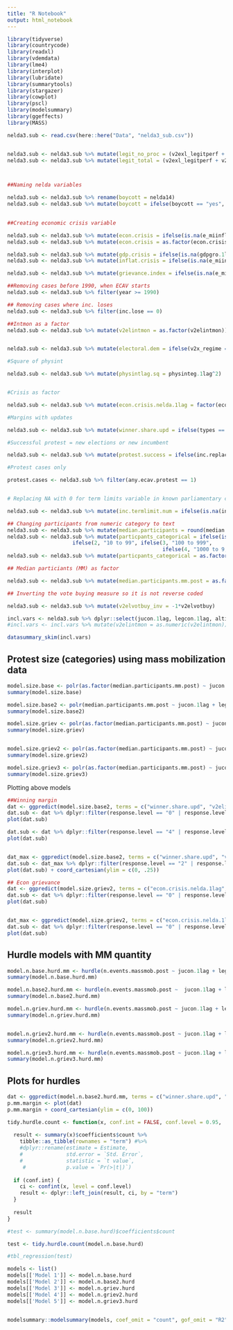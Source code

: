 ```yaml
---
title: "R Notebook"
output: html_notebook
---
```


```r
library(tidyverse)
library(countrycode)
library(readxl)
library(vdemdata)
library(lme4)
library(interplot)
library(lubridate)
library(summarytools)
library(stargazer)
library(cowplot)
library(pscl)
library(modelsummary)
library(ggeffects)
library(MASS)

nelda3.sub <- read.csv(here::here("Data", "nelda3_sub.csv"))


nelda3.sub <- nelda3.sub %>% mutate(legit_no_proc = (v2exl_legitperf + v2exl_legitlead + v2exl_legitideol))
nelda3.sub <- nelda3.sub %>% mutate(legit_total = (v2exl_legitperf + v2exl_legitlead + v2exl_legitideol + v2exl_legitratio))



##Naming nelda variables

nelda3.sub <- nelda3.sub %>% rename(boycott = nelda14)
nelda3.sub <- nelda3.sub %>% mutate(boycott = ifelse(boycott == "yes", 1, ifelse(boycott == "no", 0,
                                                                                 NA)))

##Creating economic crisis variable

nelda3.sub <- nelda3.sub %>% mutate(econ.crisis = ifelse(is.na(e_miinflat) == T | is.na(gdpgro.1lag) == T, NA, ifelse(e_miinflat > 15 | gdpgro.1lag <= -0.012, 1, 0)))
nelda3.sub <- nelda3.sub %>% mutate(econ.crisis = as.factor(econ.crisis))

nelda3.sub <- nelda3.sub %>% mutate(gdp.crisis = ifelse(is.na(gdpgro.1lag) == T, NA, ifelse(gdpgro.1lag <= -0.012, 1, 0)))
nelda3.sub <- nelda3.sub %>% mutate(inflat.crisis = ifelse(is.na(e_miinflat) == T, NA, ifelse(e_miinflat > 15, 1, 0)))

nelda3.sub <- nelda3.sub %>% mutate(grievance.index = ifelse(is.na(e_migdppcln) == T, NA, e_migdppcln*v2xeg_eqdr))

##Removing cases before 1990, when ECAV starts
nelda3.sub <- nelda3.sub %>% filter(year >= 1990)

## Removing cases where inc. loses
nelda3.sub <- nelda3.sub %>% filter(inc.lose == 0)

##Intmon as a factor
nelda3.sub <- nelda3.sub %>% mutate(v2elintmon = as.factor(v2elintmon))


nelda3.sub <- nelda3.sub %>% mutate(electoral.dem = ifelse(v2x_regime == 2, 1, 0))

#Square of physint

nelda3.sub <- nelda3.sub %>% mutate(physintlag.sq = physinteg.1lag^2)


#Crisis as factor

nelda3.sub <- nelda3.sub %>% mutate(econ.crisis.nelda.1lag = factor(econ.crisis.nelda.1lag))

#Margins with updates

nelda3.sub <- nelda3.sub %>% mutate(winner.share.upd = ifelse(types == "Executive", v2elvotlrg_amend/100, v2ellovtlg_amend/100))

#Successful protest = new elections or new incumbent

nelda3.sub <- nelda3.sub %>% mutate(protest.success = ifelse(inc.replaced.prot == 1 | new.elections.held == 1, 1, 0))

#Protest cases only

protest.cases <- nelda3.sub %>% filter(any.ecav.protest == 1)


# Replacing NA with 0 for term limits variable in known parliamentary countries in legislative elections

nelda3.sub <- nelda3.sub %>% mutate(inc.termlimit.num = ifelse(is.na(inc.termlimit.num) == T & v2ex_elechog == 0, 0, inc.termlimit.num))

## Changing participants from numeric category to text
nelda3.sub <- nelda3.sub %>% mutate(median.participants = round(median.participants))
nelda3.sub <- nelda3.sub %>% mutate(particpants_categorical = ifelse(is.na(median.participants)==T, NA, ifelse(median.participants == 1, "Less than 10",
                     ifelse(2, "10 to 99", ifelse(3, "100 to 999",
                                                  ifelse(4, "1000 to 9,999", ifelse(5, "Greater than 10,000", NA)))))))
nelda3.sub <- nelda3.sub %>% mutate(particpants_categorical = as.factor(particpants_categorical))

## Median particiants (MM) as factor

nelda3.sub <- nelda3.sub %>% mutate(median.participants.mm.post = as.factor(median.participants.mm.post))

## Inverting the vote buying measure so it is not reverse coded

nelda3.sub <- nelda3.sub %>% mutate(v2elvotbuy_inv = -1*v2elvotbuy)


```



```r
incl.vars <- nelda3.sub %>% dplyr::select(jucon.1lag, legcon.1lag, altinf.1lag, gdpgro.1lag, osorg.1lag, pubseccorrup.lag, econ.crisis.nelda.1lag, natlpartyorg.lag,  pubseccorrup.lag,  pubseccorrup.lag, v2elirreg.inv, presidential, inc.termlimit.num, physinteg.1lag, urban.pct, rentierstate, taxstate, winner.share.upd, harass_opp, any.ecav.protest, median.participants.mm.pre, median.participants.mm.post)
#incl.vars <- incl.vars %>% mutate(v2elintmon = as.numeric(v2elintmon))

datasummary_skim(incl.vars)
```




## Protest size (categories) using mass mobilization data

```r
model.size.base <- polr(as.factor(median.participants.mm.post) ~ jucon.1lag + legcon.1lag + gdpgro.1lag + altinf.1lag + harass_opp +  pubseccorrup.lag + osorg.1lag + econ.crisis.nelda.1lag + natlpartyorg.lag + v2elirreg.inv + pubseccorrup.lag +    winner.share.upd + v2elirreg.inv  + presidential + inc.termlimit.num  +  physinteg.1lag + physintlag.sq + urban.pct + rentierstate + taxstate + median.participants.mm.pre + v2elvotbuy_inv, data = nelda3.sub %>% filter(gdpgro.1lag < 1))
summary(model.size.base)

model.size.base2 <- polr(median.participants.mm.post ~ jucon.1lag + legcon.1lag + gdpgro.1lag + altinf.1lag + harass_opp + pubseccorrup.lag + osorg.1lag + econ.crisis.nelda.1lag + natlpartyorg.lag + v2elirreg.inv + pubseccorrup.lag +    winner.share.upd*v2elirreg.inv  + presidential + inc.termlimit.num  +  physinteg.1lag + physintlag.sq + urban.pct + rentierstate + taxstate + median.participants.mm.pre + v2elvotbuy_inv, data = nelda3.sub %>% filter(gdpgro.1lag < 1))
summary(model.size.base2)

model.size.griev <- polr(as.factor(median.participants.mm.post) ~ jucon.1lag + legcon.1lag + gdpgro.1lag + altinf.1lag + harass_opp +  osorg.1lag +  natlpartyorg.lag + v2elirreg.inv + pubseccorrup.lag +   gdpgro.1lag*v2elirreg.inv  + presidential + inc.termlimit.num  +  physinteg.1lag + physintlag.sq + urban.pct + rentierstate + taxstate + median.participants.mm.pre + v2elvotbuy_inv, data = nelda3.sub %>% filter(gdpgro.1lag < 1))
summary(model.size.griev)


model.size.griev2 <- polr(as.factor(median.participants.mm.post) ~ jucon.1lag + legcon.1lag + osorg.1lag + altinf.1lag + + harass_opp + econ.crisis.nelda.1lag + natlpartyorg.lag + v2elirreg.inv + pubseccorrup.lag +   econ.crisis.nelda.1lag*v2elirreg.inv  + presidential + inc.termlimit.num  +  physinteg.1lag + physintlag.sq + urban.pct + rentierstate + taxstate + median.participants.mm.pre + v2elvotbuy_inv, data = nelda3.sub)
summary(model.size.griev2)

model.size.griev3 <- polr(as.factor(median.participants.mm.post) ~ jucon.1lag + legcon.1lag + altinf.1lag + harass_opp +  pubseccorrup.lag + osorg.1lag +  natlpartyorg.lag + v2elirreg.inv + pubseccorrup.lag +   pubseccorrup.lag*v2elirreg.inv  + presidential + inc.termlimit.num  +  physinteg.1lag + physintlag.sq + urban.pct + rentierstate + taxstate + median.participants.mm.pre + v2elvotbuy_inv, data = nelda3.sub)
summary(model.size.griev3)
```


Plotting above models

```r
##Winning margin
dat <- ggpredict(model.size.base2, terms = c("winner.share.upd", "v2elirreg.inv [-.47, 1.77]"))
dat.sub <- dat %>% dplyr::filter(response.level == "0" | response.level == "1" | response.level == "2" | response.level == "3")
plot(dat.sub)

dat.sub <- dat %>% dplyr::filter(response.level == "4" | response.level == "5" | response.level == "6")
plot(dat.sub)


dat_max <- ggpredict(model.size.base2, terms = c("winner.share.upd", "v2elirreg.inv [-2.3, 3.2]"))
dat.sub <- dat_max %>% dplyr::filter(response.level == "2" | response.level == "4" | response.level == "6")
plot(dat.sub) + coord_cartesian(ylim = c(0, .25))
```



```r
## Econ grievance
dat <- ggpredict(model.size.griev2, terms = c("econ.crisis.nelda.1lag", "v2elirreg.inv"))
dat.sub <- dat %>% dplyr::filter(response.level == "0" | response.level == "2" | response.level == "4" | response.level == "6")
plot(dat.sub)


dat_max <- ggpredict(model.size.griev2, terms = c("econ.crisis.nelda.1lag", "v2elirreg.inv [-2.3, 3.2]"))
dat.sub <- dat %>% dplyr::filter(response.level == "0" | response.level == "3" | response.level == "6")
plot(dat.sub)
```



## Hurdle models with MM quantity


```r
model.n.base.hurd.mm <- hurdle(n.events.massmob.post ~ jucon.1lag + legcon.1lag + altinf.1lag + gdpgro.1lag + pubseccorrup.lag + osorg.1lag + econ.crisis.nelda.1lag + natlpartyorg.lag + v2elirreg.inv + pubseccorrup.lag +    winner.share.upd + v2elirreg.inv  + presidential + inc.termlimit.num  +  physinteg.1lag + physintlag.sq + urban.pct + rentierstate + taxstate + n.events.massmob.pre + v2elvotbuy_inv | jucon.1lag + legcon.1lag + gdpgro.1lag + altinf.1lag + pubseccorrup.lag + osorg.1lag + econ.crisis.nelda.1lag + natlpartyorg.lag + v2elirreg.inv + pubseccorrup.lag +    winner.share.upd + v2elirreg.inv  + presidential + inc.termlimit.num  +  physinteg.1lag + physintlag.sq + urban.pct + rentierstate + taxstate + n.events.massmob.pre + v2elvotbuy_inv, data = nelda3.sub %>% filter(gdpgro.1lag < 1), dist = "negbin")
summary(model.n.base.hurd.mm)

model.n.base2.hurd.mm <- hurdle(n.events.massmob.post ~  jucon.1lag + legcon.1lag + gdpgro.1lag + altinf.1lag + pubseccorrup.lag + osorg.1lag + econ.crisis.nelda.1lag + natlpartyorg.lag + v2elirreg.inv + pubseccorrup.lag +    winner.share.upd*v2elirreg.inv  + presidential + inc.termlimit.num  +  physinteg.1lag + physintlag.sq + urban.pct + rentierstate + taxstate + n.events.massmob.pre  + v2elvotbuy_inv|  jucon.1lag + legcon.1lag + gdpgro.1lag + altinf.1lag + pubseccorrup.lag + osorg.1lag + econ.crisis.nelda.1lag + natlpartyorg.lag + v2elirreg.inv + pubseccorrup.lag +    winner.share.upd*v2elirreg.inv  + presidential + inc.termlimit.num  +  physinteg.1lag + physintlag.sq + urban.pct + rentierstate + taxstate + n.events.massmob.pre + v2elvotbuy_inv, data = nelda3.sub %>% filter(gdpgro.1lag < 1), dist = "negbin")
summary(model.n.base2.hurd.mm)

model.n.griev.hurd.mm <- hurdle(n.events.massmob.post ~ jucon.1lag + legcon.1lag + gdpgro.1lag + altinf.1lag +  osorg.1lag +  natlpartyorg.lag + v2elirreg.inv + pubseccorrup.lag +   gdpgro.1lag*v2elirreg.inv  + presidential + inc.termlimit.num  +  physinteg.1lag + physintlag.sq + urban.pct + rentierstate + taxstate + n.events.massmob.pre + v2elvotbuy_inv| jucon.1lag + legcon.1lag + gdpgro.1lag + altinf.1lag +  osorg.1lag +  natlpartyorg.lag + v2elirreg.inv + pubseccorrup.lag +   gdpgro.1lag*v2elirreg.inv  + presidential + inc.termlimit.num  +  physinteg.1lag + physintlag.sq + urban.pct + rentierstate + taxstate + n.events.massmob.pre + v2elvotbuy_inv, dist = "negbin", data = nelda3.sub %>% filter(gdpgro.1lag < 1))
summary(model.n.griev.hurd.mm)


model.n.griev2.hurd.mm <- hurdle(n.events.massmob.post ~ jucon.1lag + legcon.1lag + osorg.1lag + altinf.1lag + econ.crisis.nelda.1lag + natlpartyorg.lag + v2elirreg.inv + pubseccorrup.lag +   econ.crisis.nelda.1lag*v2elirreg.inv  + presidential + inc.termlimit.num  +  physinteg.1lag + physintlag.sq + urban.pct + rentierstate + taxstate + n.events.massmob.pre + v2elvotbuy_inv | jucon.1lag + legcon.1lag  + altinf.1lag + osorg.1lag + econ.crisis.nelda.1lag + natlpartyorg.lag + v2elirreg.inv + pubseccorrup.lag +   econ.crisis.nelda.1lag*v2elirreg.inv  + presidential + inc.termlimit.num  +  physinteg.1lag + physintlag.sq + urban.pct + rentierstate + taxstate + n.events.massmob.pre + v2elvotbuy_inv, data = nelda3.sub, dist = "negbin")
summary(model.n.griev2.hurd.mm)

model.n.griev3.hurd.mm <- hurdle(n.events.massmob.post ~ jucon.1lag + legcon.1lag + altinf.1lag +  pubseccorrup.lag + osorg.1lag +  natlpartyorg.lag + v2elirreg.inv + pubseccorrup.lag +   pubseccorrup.lag*v2elirreg.inv  + presidential + inc.termlimit.num  +  physinteg.1lag + physintlag.sq + urban.pct + rentierstate + taxstate + n.events.massmob.pre + v2elvotbuy_inv | jucon.1lag + legcon.1lag + altinf.1lag +  pubseccorrup.lag + osorg.1lag +  natlpartyorg.lag + v2elirreg.inv + pubseccorrup.lag +   pubseccorrup.lag*v2elirreg.inv  + presidential + inc.termlimit.num  +  physinteg.1lag + physintlag.sq + urban.pct + rentierstate + taxstate + n.events.massmob.pre + v2elvotbuy_inv, data = nelda3.sub, dist = "negbin")
summary(model.n.griev3.hurd.mm)
```

## Plots for hurdles

```r
dat <- ggpredict(model.n.base2.hurd.mm, terms = c("winner.share.upd", "v2elirreg.inv [-.45, 1.78]")) 
p.mm.margin <- plot(dat)
p.mm.margin + coord_cartesian(ylim = c(0, 100))
```



```r
tidy.hurdle.count <- function(x, conf.int = FALSE, conf.level = 0.95, ...) {
  
  result <- summary(x)$coefficients$count %>%
    tibble::as_tibble(rownames = "term") #%>%
    #dplyr::rename(estimate = Estimate,
    #              std.error = `Std. Error`,
    #              statistic = `t value`,
     #             p.value = `Pr(>|t|)`)
  
  if (conf.int) {
    ci <- confint(x, level = conf.level)
    result <- dplyr::left_join(result, ci, by = "term")
  }
  
  result
}

#test <- summary(model.n.base.hurd)$coefficients$count

test <- tidy.hurdle.count(model.n.base.hurd)

#tbl_regression(test)
```

```r

models <- list()
models[['Model 1']] <- model.n.base.hurd
models[['Model 2']] <- model.n.base2.hurd
models[['Model 3']] <- model.n.griev.hurd
models[['Model 4']] <- model.n.griev2.hurd
models[['Model 5']] <- model.n.griev3.hurd


modelsummary::modelsummary(models, coef_omit = "count", gof_omit = "R2", stars = T)


```